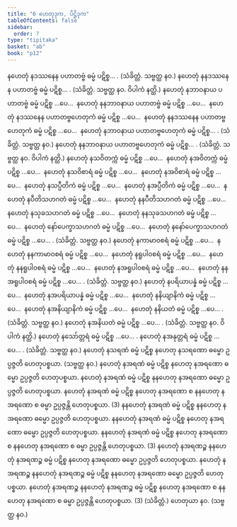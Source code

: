 ```yaml
---
title: "6 ဟေတုဒုက, ပိဋ္ဌိဒုက"
tableOfContents: false
sidebar:
  order: 7
type: "tipitaka"
basket: "ab"
book: "p12"
---
```



<DynamicBreadcrumb />

<Division number="12" book="p12" e="ch" v="40" p="163">

<Paragraph number="65" book="p12">
နဟေတုံ နဒဿနေန ပဟာတဗ္ဗံ ဓမ္မံ ပဋိစ္စ… . (သံခိတ္တံ. သဗ္ဗတ္ထ နဝ.)
</Paragraph>

<Paragraph number="66" book="p12">
နဟေတုံ နနဒဿနေန ပဟာတဗ္ဗံ ဓမ္မံ ပဋိစ္စ… . (သံခိတ္တံ. သဗ္ဗတ္ထ နဝ. ဝိပါကံ နတ္ထိ.)
</Paragraph>

</Division>
<Division number="13" book="p12" e="ch" v="40" p="163">

<Paragraph number="67" book="p12">
နဟေတုံ နဘာဝနာယ ပဟာတဗ္ဗံ ဓမ္မံ ပဋိစ္စ …ပေ…  နဟေတုံ နနဘာဝနာယ ပဟာတဗ္ဗံ ဓမ္မံ ပဋိစ္စ …ပေ…  နဟေတုံ နဒဿနေန ပဟာတဗ္ဗဟေတုကံ ဓမ္မံ ပဋိစ္စ …ပေ…  နဟေတုံ နနဒဿနေန ပဟာတဗ္ဗဟေတုကံ ဓမ္မံ ပဋိစ္စ …ပေ…  နဟေတုံ နဘာဝနာယ ပဟာတဗ္ဗဟေတုကံ ဓမ္မံ ပဋိစ္စ… . (သံခိတ္တံ. သဗ္ဗတ္ထ နဝ.)
</Paragraph>

<Paragraph number="68" book="p12">
နဟေတုံ နနဘာဝနာယ ပဟာတဗ္ဗဟေတုကံ ဓမ္မံ ပဋိစ္စ… . (သံခိတ္တံ. သဗ္ဗတ္ထ နဝ. ဝိပါကံ နတ္ထိ.)
</Paragraph>

</Division>
<Division number="14" book="p12" e="ch" v="40" p="164">

<Paragraph number="69" book="p12">
နဟေတုံ နသဝိတက္ကံ ဓမ္မံ ပဋိစ္စ …ပေ…  နဟေတုံ နအဝိတက္ကံ ဓမ္မံ ပဋိစ္စ …ပေ…  နဟေတုံ နသဝိစာရံ ဓမ္မံ ပဋိစ္စ …ပေ…  နဟေတုံ နအဝိစာရံ ဓမ္မံ ပဋိစ္စ …ပေ…  နဟေတုံ နသပ္ပီတိကံ ဓမ္မံ ပဋိစ္စ …ပေ…  နဟေတုံ နအပ္ပီတိကံ ဓမ္မံ ပဋိစ္စ …ပေ…  နဟေတုံ နပီတိသဟဂတံ ဓမ္မံ ပဋိစ္စ …ပေ…  နဟေတုံ နနပီတိသဟဂတံ ဓမ္မံ ပဋိစ္စ …ပေ…  နဟေတုံ နသုခသဟဂတံ ဓမ္မံ ပဋိစ္စ …ပေ…  နဟေတုံ နနသုခသဟဂတံ ဓမ္မံ ပဋိစ္စ …ပေ…  နဟေတုံ နော်ပေက္ခာသဟဂတံ ဓမ္မံ ပဋိစ္စ …ပေ…  နဟေတုံ နနော်ပေက္ခာသဟဂတံ ဓမ္မံ ပဋိစ္စ …ပေ… . (သံခိတ္တံ. သဗ္ဗတ္ထ နဝ.)
</Paragraph>

</Division>
<Division number="15" book="p12" e="ch" v="40" p="164">

<Paragraph number="70" book="p12">
နဟေတုံ နကာမာဝစရံ ဓမ္မံ ပဋိစ္စ …ပေ…  နဟေတုံ နနကာမာဝစရံ ဓမ္မံ ပဋိစ္စ …ပေ…  နဟေတုံ နရူပါဝစရံ ဓမ္မံ ပဋိစ္စ …ပေ…  နဟေတုံ နနရူပါဝစရံ ဓမ္မံ ပဋိစ္စ …ပေ…  နဟေတုံ နအရူပါဝစရံ ဓမ္မံ ပဋိစ္စ …ပေ…  နဟေတုံ နနအရူပါဝစရံ ဓမ္မံ ပဋိစ္စ …ပေ… . (သံခိတ္တံ. သဗ္ဗတ္ထ နဝ.)
</Paragraph>

</Division>
<Division number="16" book="p12" e="ch" v="40" p="164">

<Paragraph number="71" book="p12">
နဟေတုံ နပရိယာပန္နံ ဓမ္မံ ပဋိစ္စ …ပေ…  နဟေတုံ နအပရိယာပန္နံ ဓမ္မံ ပဋိစ္စ …ပေ…  နဟေတုံ နနိယျာနိကံ ဓမ္မံ ပဋိစ္စ …ပေ…  နဟေတုံ နအနိယျာနိကံ ဓမ္မံ ပဋိစ္စ …ပေ…  နဟေတုံ နနိယတံ ဓမ္မံ ပဋိစ္စ …ပေ… . (သံခိတ္တံ. သဗ္ဗတ္ထ နဝ.)
</Paragraph>

<Paragraph number="72" book="p12">
နဟေတုံ နအနိယတံ ဓမ္မံ ပဋိစ္စ …ပေ… . (သံခိတ္တံ. သဗ္ဗတ္ထ နဝ. ဝိပါကံ နတ္ထိ.)
</Paragraph>

<Paragraph number="73" book="p12">
နဟေတုံ နသော်တ္တရံ ဓမ္မံ ပဋိစ္စ …ပေ… . နဟေတုံ နအနုတ္တရံ ဓမ္မံ ပဋိစ္စ …ပေ… . (သံခိတ္တံ. သဗ္ဗတ္ထ နဝ.)
</Paragraph>

</Division>
<Division number="17" book="p12" e="ch" v="40" p="164">

<Paragraph number="74" book="p12">
နဟေတုံ နသရဏံ ဓမ္မံ ပဋိစ္စ နဟေတု နသရဏော ဓမ္မော ဥပ္ပဇ္ဇတိ ဟေတုပစ္စယာ. (သဗ္ဗတ္ထ နဝ.)
</Paragraph>

<Paragraph number="75" book="p12">
နဟေတုံ နအရဏံ ဓမ္မံ ပဋိစ္စ နဟေတု နအရဏော ဓမ္မော ဥပ္ပဇ္ဇတိ ဟေတုပစ္စယာ. နဟေတုံ နအရဏံ ဓမ္မံ ပဋိစ္စ နနဟေတု နအရဏော ဓမ္မော ဥပ္ပဇ္ဇတိ ဟေတုပစ္စယာ. နဟေတုံ နအရဏံ ဓမ္မံ ပဋိစ္စ နဟေတု နအရဏော စ နနဟေတု နအရဏော စ ဓမ္မာ ဥပ္ပဇ္ဇန္တိ ဟေတုပစ္စယာ. (3)
</Paragraph>

<Paragraph number="76" book="p12">
နနဟေတုံ နအရဏံ ဓမ္မံ ပဋိစ္စ နနဟေတု နအရဏော ဓမ္မော ဥပ္ပဇ္ဇတိ ဟေတုပစ္စယာ. နနဟေတုံ နအရဏံ ဓမ္မံ ပဋိစ္စ နဟေတု နအရဏော ဓမ္မော ဥပ္ပဇ္ဇတိ ဟေတုပစ္စယာ. နနဟေတုံ နအရဏံ ဓမ္မံ ပဋိစ္စ နဟေတု နအရဏော စ နနဟေတု နအရဏော စ ဓမ္မာ ဥပ္ပဇ္ဇန္တိ ဟေတုပစ္စယာ. (3)
</Paragraph>

<Paragraph number="77" book="p12">
နဟေတုံ နအရဏဉ္စ နနဟေတုံ နအရဏဉ္စ ဓမ္မံ ပဋိစ္စ နဟေတု နအရဏော ဓမ္မော ဥပ္ပဇ္ဇတိ ဟေတုပစ္စယာ. နဟေတုံ နအရဏဉ္စ နနဟေတုံ နအရဏဉ္စ ဓမ္မံ ပဋိစ္စ နနဟေတု နအရဏော ဓမ္မော ဥပ္ပဇ္ဇတိ ဟေတုပစ္စယာ. နဟေတုံ နအရဏဉ္စ နနဟေတုံ နအရဏဉ္စ ဓမ္မံ ပဋိစ္စ နဟေတု နအရဏော စ နနဟေတု နအရဏော စ ဓမ္မာ ဥပ္ပဇ္ဇန္တိ ဟေတုပစ္စယာ. (3) (သံခိတ္တံ.)
</Paragraph>

<Paragraph number="78" book="p12">
ဟေတုယာ နဝ. (သဗ္ဗတ္ထ နဝ.)
</Paragraph>
</Division>